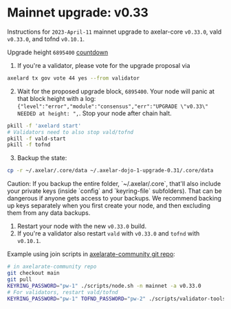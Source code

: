 # Mainnet upgrade: v0.33


Instructions for `2023-April-11` mainnet upgrade to axelar-core `v0.33.0`, vald `v0.33.0`, and tofnd `v0.10.1`.

Upgrade height `6895400` [countdown](https://www.mintscan.io/axelar/blocks/6895400)

1. If you're a validator, please vote for the upgrade proposal via

```bash
axelard tx gov vote 44 yes --from validator
```

2. Wait for the proposed upgrade block, `6895400`. Your node will panic at that block height with a log: `{"level":"error","module":"consensus","err":"UPGRADE \"v0.33\" NEEDED at height: ",`. Stop your node after chain halt.

```bash
pkill -f 'axelard start'
# Validators need to also stop vald/tofnd
pkill -f vald-start
pkill -f tofnd
```

3. Backup the state:

```bash
cp -r ~/.axelar/.core/data ~/.axelar-dojo-1-upgrade-0.31/.core/data
```

<Callout type="warning" emoji="⚠️">
  Caution: If you backup the entire folder, `~/.axelar/.core`, that'll also include your private keys (inside `config` and `keyring-file` subfolders). That can be dangerous if anyone gets access to your backups. We recommend backing up keys separately when you first create your node, and then excluding them from any data backups.
</Callout>

1. Restart your node with the new `v0.33.0` build.
2. If you're a validator also restart `vald` with `v0.33.0` and `tofnd` with `v0.10.1`.

Example using join scripts in [axelarate-community git repo](https://github.com/axelarnetwork/axelarate-community):

```bash
# in axelarate-community repo
git checkout main
git pull
KEYRING_PASSWORD="pw-1" ./scripts/node.sh -n mainnet -a v0.33.0
# For validators, restart vald/tofnd
KEYRING_PASSWORD="pw-1" TOFND_PASSWORD="pw-2" ./scripts/validator-tools-host.sh -a v0.33.0 -q v0.10.1 -n mainnet
```
